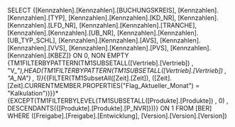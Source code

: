 SELECT {[Kennzahlen].[Kennzahlen].[BUCHUNGSKREIS], [Kennzahlen].[Kennzahlen].[TYP], [Kennzahlen].[Kennzahlen].[KD_NR], [Kennzahlen].[Kennzahlen].[LFD_NR], [Kennzahlen].[Kennzahlen].[TRANCHE], [Kennzahlen].[Kennzahlen].[UB_NR], [Kennzahlen].[Kennzahlen].[UB_TYP_SCHL], [Kennzahlen].[Kennzahlen].[AVS], [Kennzahlen].[Kennzahlen].[VVS], [Kennzahlen].[Kennzahlen].[PVS], [Kennzahlen].[Kennzahlen].[KBEZ]} ON 0, NON EMPTY {TM1FILTERBYPATTERN(TM1SUBSETALL([Vertrieb].[Vertrieb]) , "V_*"),HEAD(TM1FILTERBYPATTERN(TM1SUBSETALL([Vertrieb].[Vertrieb]) , "A_NA") , 1)}*{{FILTER(TM1SubsetAll([Zeit].[Zeit]), ([Zeit].[Zeit].CURRENTMEMBER.PROPERTIES("Flag_Aktueller_Monat") = "Kalkulation"))}}*{EXCEPT(TM1FILTERBYLEVEL(TM1SUBSETALL([Produkte].[Produkte]) , 0) , DESCENDANTS({[Produkte].[Produkte].[P_NVR]}))} ON 1 FROM [BER] WHERE ([Freigabe].[Freigabe].[Entwicklung], [Version].[Version].[Version])